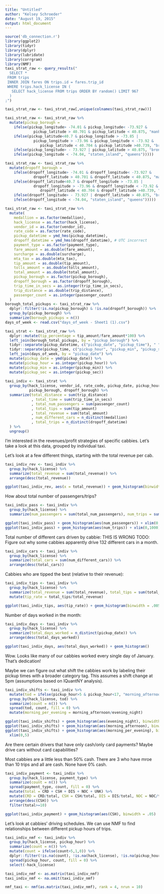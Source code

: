 ```yaml
---
title: "Untitled"
author: "Kelsey Schroeder"
date: "August 19, 2015"
output: html_document
---
```


```r
source('db_connection.r')
library(ggplot2)
library(tidyr)
library(dplyr)
library(lubridate)
library(corrgram)
library(NMF)
taxi_strat_raw <- query_results("
  SELECT *
 FROM trips
 INNER JOIN fares ON trips.id = fares.trip_id
 WHERE trips.hack_license IN (
   SELECT hack_license FROM trips ORDER BY random() LIMIT 967
  )
;")

taxi_strat_raw <- taxi_strat_raw[,unique(colnames(taxi_strat_raw))]

taxi_strat_raw <- taxi_strat_raw %>% 
  mutate(pickup_borough = 
    ifelse(pickup_longitude> -74.01 & pickup_longitude< -73.927 & 
             pickup_latitude > 40.701 & pickup_latitude < 40.875, "manhattan", 
    ifelse(pickup_latitude<40.7 & pickup_longitude > -73.85 | 
             pickup_longitude > -73.96 & pickup_longitude < -73.92 & 
                pickup_latitude < 40.704 & pickup_latitude >40.739, "brooklyn", 
    ifelse(pickup_longitude> - 73.927 | pickup_latitude > 40.875, "bronx",
    ifelse(pickup_longitude < -74.04, "staten_island", "queens")))))

taxi_strat_raw <- taxi_strat_raw %>% 
  mutate(dropoff_borough = 
    ifelse(dropoff_longitude> -74.01 & dropoff_longitude< -73.927 & 
             dropoff_latitude > 40.701 & dropoff_latitude < 40.875, "manhattan", 
    ifelse(dropoff_latitude<40.7 & dropoff_longitude > -73.85 | 
             dropoff_longitude > -73.96 & dropoff_longitude < -73.92 & 
                dropoff_latitude < 40.704 & dropoff_latitude >40.739, "brooklyn", 
    ifelse(dropoff_longitude> - 73.927 | dropoff_latitude > 40.875, "bronx",
    ifelse(dropoff_longitude < -74.04, "staten_island", "queens")))))

taxi_strat_raw <- taxi_strat_raw %>% 
  mutate(
    medallion = as.factor(medallion),
    hack_license = as.factor(hack_license),
    vendor_id = as.factor(vendor_id),
    rate_code = as.factor(rate_code),
    pickup_datetime = ymd_hms(pickup_datetime),
    dropoff_datetime = ymd_hms(dropoff_datetime), # UTC incorrect
    payment_type = as.factor(payment_type),
    fare_amount = as.double(fare_amount),
    surcharge = as.double(surcharge),
    mta_tax = as.double(mta_tax),
    tip_amount = as.double(tip_amount),
    tolls_amount = as.double(tolls_amount),
    total_amount = as.double(total_amount),
    pickup_borough = as.factor(pickup_borough),
    dropoff_borough = as.factor(dropoff_borough),
    trip_time_in_secs = as.integer(trip_time_in_secs),
    trip_distance = as.double(trip_distance),
    passenger_count = as.integer(passenger_count)
  )
borough_total_pickups <- taxi_strat_raw %>% 
  dplyr::filter(!is.na(pickup_borough) & !is.na(dropoff_borough)) %>% 
  group_by(pickup_borough) %>% 
  summarize(borough_pickups = n())
days_of_week <- read.csv("days_of_week - Sheet1 (1).csv")

taxi_strat <- taxi_strat_raw %>% 
  dplyr::mutate(tip_percentage = tip_amount/fare_amount*100) %>%
  left_join(borough_total_pickups, by = "pickup_borough") %>% 
  tidyr::separate(pickup_datetime, c("pickup_date", "pickup_time"), " ") %>%
  tidyr::separate(pickup_time, c("pickup_hour", "pickup_min", "pickup_sec"), ":") %>% 
  left_join(days_of_week, by = "pickup_date") %>% 
  mutate(pickup_date = ymd(pickup_date)) %>% 
  mutate(pickup_hour = as.integer(pickup_hour)) %>% 
  mutate(pickup_min = as.integer(pickup_min)) %>% 
  mutate(pickup_sec = as.integer(pickup_sec))
  
taxi_indiv <- taxi_strat %>% 
  group_by(hack_license, vendor_id, rate_code, pickup_date, pickup_hour, payment_type, 
           pickup_borough, dropoff_borough) %>% 
  summarize(total_distance = sum(trip_distance)
            , total_time = sum(trip_time_in_secs)
            , total_num_passengers = sum(passenger_count)
            , total_tips = sum(tip_amount)
            , total_revenue = sum(total_amount)
            , num_different_cars = n_distinct(medallion)
            , total_trips = n_distinct(dropoff_datetime)
  ) %>% 
  ungroup() 
```

I'm interested in the revenues/profit strategies of specific cabbies.  Let's take a look at this data, grouped by individual taxi.

Let's look at a few different things, starting with
the total revenue per cab.

```r
taxi_indiv_rev <- taxi_indiv %>% 
  group_by(hack_license) %>% 
  summarize(total_revenue = sum(total_revenue)) %>% 
  arrange(desc(total_revenue))

ggplot(taxi_indiv_rev, aes(x = total_revenue)) + geom_histogram(binwidth= 500)
```

How about total number of passengers/trips?

```r
taxi_indiv_pass <- taxi_indiv %>% 
  group_by(hack_license) %>% 
  summarize(num_passengers = sum(total_num_passengers), num_trips = sum(total_trips))

ggplot(taxi_indiv_pass) + geom_histogram(aes(num_passengers)) + xlim(0,4000) # will need to change these limits for full data set
ggplot(taxi_indiv_pass) + geom_histogram(aes(num_trips)) + xlim(0,1000)
```

Total number of different cars driven by cabbie: THIS IS WRONG
TODO: Figure out why some cabbies apparently drive 132 different cars in a month.
```r
taxi_indiv_cars <- taxi_indiv %>% 
  group_by(hack_license) %>% 
  summarize(total_cars = sum(num_different_cars)) %>% 
  arrange(desc(total_cars))
```

Cabbies who are tipped the best (relative to their revenue):

```r
taxi_indiv_tips <- taxi_indiv %>% 
  group_by(hack_license) %>% 
  summarize(total_revenue = sum(total_revenue), total_tips = sum(total_tips)) %>% 
  mutate(tip_rate = total_tips/total_revenue)

ggplot(taxi_indiv_tips, aes(tip_rate)) + geom_histogram(binwidth = .005) 
```

Number of days worked in the month:
```r
taxi_indiv_days <- taxi_indiv %>% 
  group_by(hack_license) %>% 
  summarize(total_days_worked = n_distinct(pickup_date)) %>% 
  arrange(desc(total_days_worked))

ggplot(taxi_indiv_days, aes(total_days_worked)) + geom_histogram()
```

Wow. Looks like many of our cabbies worked every single day of January.  That's dedication!

Maybe we can figure out what shift the cabbies work by labeling their pickup times with a broader category tag.  This assumes a shift change at 5pm (assumptions based on IQuantNY analysis).

```r
taxi_indiv_shifts <- taxi_indiv %>% 
  mutate(tod = ifelse(pickup_hour>5 & pickup_hour<17, "morning_afternoon", "evening_night")) %>% 
  group_by(hack_license, tod) %>% 
  summarize(count = n()) %>% 
  spread(tod, count, fill = 0) %>% 
  mutate(morning_per_evening = morning_afternoon/evening_night)

ggplot(taxi_indiv_shifts) + geom_histogram(aes(evening_night), binwidth = 1)
ggplot(taxi_indiv_shifts) + geom_histogram(aes(morning_afternoon), binwidth = 1)
ggplot(taxi_indiv_shifts) + geom_histogram(aes(morning_per_evening), binwidth = .1) +
  xlim(0,5)
```

Are there certain drivers that have only cash/only card payments? Maybe drive cars without card capabilities?

Most cabbies are a little less than 50% cash.  There are 3 who have mroe than 10 trips and all are cash.  None have 0% cash.
```r
taxi_indiv_payment <- taxi_indiv %>% 
  group_by(hack_license, payment_type) %>% 
  summarize(count = n()) %>% 
  spread(payment_type, count, fill = 0) %>% 
  mutate(total = CRD + CSH + DIS + NOC + UNK) %>% 
  mutate(CRD = CRD/total, CSH = CSH/total, DIS = DIS/total, NOC = NOC/total, UNK = UNK/total) %>% 
  arrange(desc(CSH)) %>% 
  filter(total>=10)

ggplot(taxi_indiv_payment) + geom_histogram(aes(CSH), binwidth = .05)
```

Let's look at cabbies' driving schedules.  We can use NMF to find relationships between different pickup hours of trips.
```r
taxi_indiv_nmf <- taxi_indiv %>% 
  group_by(hack_license, pickup_hour) %>% 
  summarize(count = n()) %>% 
  mutate(count = ifelse(count>5,1,0)) %>% 
  dplyr::filter(!is.na(count), !is.na(hack_license), !is.na(pickup_hour)) %>% 
  spread(pickup_hour, count, fill = 0) %>% 
  select(-hack_license)

taxi_indiv_nmf <- as.matrix(taxi_indiv_nmf)
taxi_indiv_nmf <- na.omit(taxi_indiv_nmf)

nmf_taxi <- nmf(as.matrix(taxi_indiv_nmf), rank = 4, nrun = 10)
```


